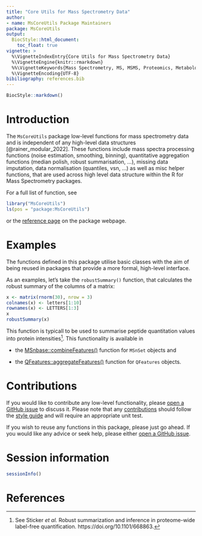 ```yaml
---
title: "Core Utils for Mass Spectrometry Data"
author:
- name: MsCoreUtils Package Maintainers
package: MsCoreUtils
output:
  BiocStyle::html_document:
    toc_float: true
vignette: >
  %\VignetteIndexEntry{Core Utils for Mass Spectrometry Data}
  %\VignetteEngine{knitr::rmarkdown}
  %%\VignetteKeywords{Mass Spectrometry, MS, MSMS, Proteomics, Metabolomics, Infrastructure, Quantitative }
  %\VignetteEncoding{UTF-8}
bibiliography: references.bib
---
```


```r
BiocStyle::markdown()
```


# Introduction

The `MsCoreUtils` package low-level functions for mass spectrometry data and is
independent of any high-level data structures [@rainer_modular_2022]. These
functions include mass spectra processing functions (noise estimation,
smoothing, binning), quantitative aggregation functions (median polish, robust
summarisation, ...), missing data imputation, data normalisation (quantiles,
vsn, ...)  as well as misc helper functions, that are used across high level
data structure within the R for Mass Spectrometry packages.

For a full list of function, see

```r
library("MsCoreUtils")
ls(pos = "package:MsCoreUtils")
```

or the [reference
page](https://rformassspectrometry.github.io/MsCoreUtils/reference/index.html)
on the package webpage.


# Examples

The functions defined in this package utilise basic classes with the
aim of being reused in packages that provide a more formal, high-level
interface.

As an examples, let's take the `robustSummary()` function, that
calculates the robust summary of the columns of a matrix:

```r
x <- matrix(rnorm(30), nrow = 3)
colnames(x) <- letters[1:10]
rownames(x) <- LETTERS[1:3]
x
robustSummary(x)
```

This function is typicall to be used to summarise peptide quantitation
values into protein intensities[^robuststum]. This functionality is
available in

- the
  [MSnbase::combineFeatures()](http://lgatto.github.io/MSnbase/reference/combineFeatures.html)
  function for `MSnSet` objects and

- the
  [QFeatures::aggregateFeatures()](https://rformassspectrometry.github.io/QFeatures/reference/Features-aggregate.html)
  function for `QFeatures` objects.


[^robuststum]: See Sticker *et al.* Robust summarization and inference
    in proteome-wide label-free
    quantification. https://doi.org/10.1101/668863.

# Contributions

If you would like to contribute any low-level functionality, please
[open a GitHub
issue](https://github.com/RforMassSpectrometry/MsCoreUtils/issues) to
discuss it. Please note that any
[contributions](https://rformassspectrometry.github.io/RforMassSpectrometry/articles/RforMassSpectrometry.html#contributions)
should follow the [style
guide](https://rformassspectrometry.github.io/RforMassSpectrometry/articles/RforMassSpectrometry.html#coding-style)
and will require an appropriate unit test.


If you wish to reuse any functions in this package, please just go
ahead. If you would like any advice or seek help, please either [open
a GitHub
issue](https://github.com/RforMassSpectrometry/MsCoreUtils/issues).


# Session information {-}

```r
sessionInfo()
```

# References {-}